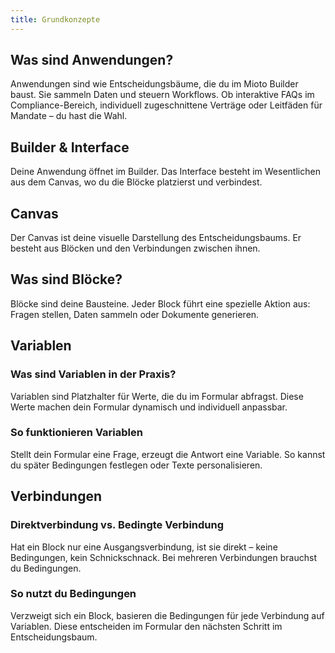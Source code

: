 ```yaml
---
title: Grundkonzepte
---
```


## Was sind Anwendungen?

Anwendungen sind wie Entscheidungsbäume, die du im Mioto Builder baust. Sie sammeln Daten und steuern Workflows. Ob interaktive FAQs im Compliance-Bereich, individuell zugeschnittene Verträge oder Leitfäden für Mandate – du hast die Wahl.

## Builder & Interface

Deine Anwendung öffnet im Builder. Das Interface besteht im Wesentlichen aus dem Canvas, wo du die Blöcke platzierst und verbindest.

## Canvas

Der Canvas ist deine visuelle Darstellung des Entscheidungsbaums. Er besteht aus Blöcken und den Verbindungen zwischen ihnen.

## Was sind Blöcke?

Blöcke sind deine Bausteine. Jeder Block führt eine spezielle Aktion aus: Fragen stellen, Daten sammeln oder Dokumente generieren.

## Variablen

### Was sind Variablen in der Praxis?

Variablen sind Platzhalter für Werte, die du im Formular abfragst. Diese Werte machen dein Formular dynamisch und individuell anpassbar.

### So funktionieren Variablen

Stellt dein Formular eine Frage, erzeugt die Antwort eine Variable. So kannst du später Bedingungen festlegen oder Texte personalisieren.

## Verbindungen

### Direktverbindung vs. Bedingte Verbindung

Hat ein Block nur eine Ausgangsverbindung, ist sie direkt – keine Bedingungen, kein Schnickschnack. Bei mehreren Verbindungen brauchst du Bedingungen.

### So nutzt du Bedingungen

Verzweigt sich ein Block, basieren die Bedingungen für jede Verbindung auf Variablen. Diese entscheiden im Formular den nächsten Schritt im Entscheidungsbaum.
